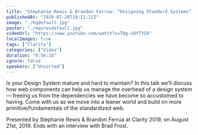 ```yaml
---
title: "Stephanie Rewis & Brandon Ferrua: “Designing Standard Systems” — Clarity 2019"
publishedAt: "2020-07-28T19:11:22Z"
image: "./hqdefault.jpg"
poster: "./maxresdefault.jpg"
videoUrl: "https://www.youtube.com/watch?v=TQg-sQYTY5A"
localImages: true
tags: ["Clarity"]
categories: ["Video"]
duration: "0:56:18"
ignore: false
speakers: ["Unsorted"]
---
```


Is your Design System mature and hard to maintain? In this talk we’ll discuss how web components can help us manage the overhead of a design system — freeing us from the dependencies we have become so accustomed to having. Come with us as we move into a leaner world and build on more primitive/fundamentals of the standardized web.

Presented by Stephanie Rewis & Brandon Ferrua at Clarity 2019, on August 21st, 2019. Ends with an interview with Brad Frost.
